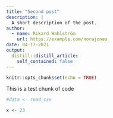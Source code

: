 ```yaml
---
title: "Second post"
description: |
  A short description of the post.
author:
  - name: Rikard Wahlström
    url: https://example.com/norajones
date: 04-17-2021
output:
  distill::distill_article:
    self_contained: false
---
```



```r
knitr::opts_chunk$set(echo = TRUE)
```

This is a test chunk of code

```r

#data <- read_csv

x <- 23

```